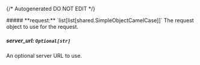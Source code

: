 {/* Autogenerated DO NOT EDIT  */}

<Collapsible>
    ##### **request:** `list[list[shared.SimpleObjectCamelCase]]`
    The request object to use for the request.
    <Collapsible.Break/>
    <SimpleObjectCamelCase/>
</Collapsible>

##### **server_url:** `Optional[str]`
An optional server URL to use.

